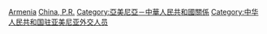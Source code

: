 [[Category:中華人民共和國駐外大使|Armenia]]
[[Category:駐亞美尼亞大使|China, P.R.]]
[[Category:亞美尼亞－中華人民共和國關係|Category:亞美尼亞－中華人民共和國關係]]
[[Category:中华人民共和国驻亚美尼亚外交人员|Category:中华人民共和国驻亚美尼亚外交人员]]